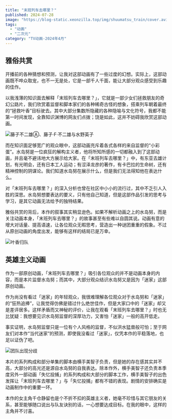 ```yaml
---
title: "末班列车去哪里？"
published: 2024-07-28
image: "https://blog-static.xeonzilla.top/img/shuumatsu_train/cover.avif"
tags:
  - "动画"
  - "二次元"
category: "TV动画-2024年4月"
---
```

## 雅俗共赏
开播前的各种猜想和预测，让我对这部动画有了一些过度的幻想。实际上，这部动画既不哗众取宠，也不一无是处，它是一部千人千面，能让大部分观众感受到乐趣的佳作。

以我浅薄的知识面去解释「末班列车去哪里？」，它就是一部少女们拯救朋友的奇幻公路片，我们欣赏着监督和脚本家们的各种稀奇古怪的想象，搭乘列车朝着最终的“拯救叶香”目标驶去。其中大部分集数所隐藏的各种隐喻与文化符号，我都不能第一时间发现，全靠知识渊博的网友们点拨；饶是如此，这并不妨碍我欣赏这部动画。

![藤子不二雄Ⓐ、藤子·F·不二雄与水野英子](https://blog-static.xeonzilla.top/img/shuumatsu_train/01.avif "藤子不二雄Ⓐ、藤子·F·不二雄与水野英子")

而在知识面足够宽广的观众眼中，这部动画充斥着各式各样的来自监督的“小彩蛋”。水岛努是一位疯狂的解构主义者，他将所知所感的一切都融入到了这部动画，并且毫不避讳地大方展示给大家。在「末班列车去哪里？」中，有东亚去雄计划，有光明会，还有日本工人运动；有涩泽龙彦的著作，有卡巴拉的生命树，还有精神控制的阴谋论。我们知道水岛努在展示什么，但是我们无法得知他在表达什么。

对「末班列车去哪里？」的深入分析也曾在社区中小小的流行过，其中不乏引人入胜的深思。水岛努想要表达的要义，只有他自己知道，但是这部作品引发的思考与学习，是其它动画无法给予的独特结果。

雅俗共赏的背后，本作的叙事其实稍显逊色。如果不解析动画之上的水岛努，而是关注动画本身，「末班列车去哪里？」的故事甚至有些难以自圆其说。动画有意的增大对话量、提高语速，让各位观众无暇思考，营造出一种谜团重重的假象。不过从原创动画的角度出发，能够有这样的结局已是万幸。

![叶香归队](https://blog-static.xeonzilla.top/img/shuumatsu_train/02.avif "叶香归队")

## 英雄主义动画
作为一部原创动画，「末班列车去哪里？」吸引各位观众的并不是动画本身的内容，而是本片监督水岛努；而其中，大部分观众结识水岛努又是因为「迷家」这部原创动画。

作为尚没有看过「迷家」的年轻观众，我很难理解各位观众对于水岛努和「迷家」的“狂热追捧”，让我觉得仿佛是错过什么绝世佳作，但是大家口中的「迷家」却又是差评居多。这样矛盾而又神秘的评价，让我在观看「末班列车去哪里？」时也无比犹疑：我想要见识水岛努监督的深厚功力，又害怕「迷家」一般的高开低走。

事实证明，水岛努监督只是一位有个人风格的监督，不似洪水猛兽般可怕；至于网友们对本作“当代迷家”的预测，即使我没看过「迷家」，仅凭本作的平稳落地，也足以证伪了吧。

![团队出现分歧](https://blog-static.xeonzilla.top/img/shuumatsu_train/03.avif "团队出现分歧")

本片的系列构成和部分单集的脚本由横手美智子负责，但是她的存在感其实并不高，大部分的高光还是源自水岛努的自我表达。除本作外，横手美智子还负责本季度另外一部动画「失忆投捕」的系列构成和大部分的脚本工作，横手美智子的出色发挥让「末班列车去哪里？」与「失忆投捕」都有不错的表现。剧情的安排确实是动画制作中的重要一环。

本作的女主角千仓静留也是个不折不扣的英雄主义者，她毫不珍惜与其它朋友的关系，甚至能够随口说出与队友诀别的话，一心想要达成目标。在我的眼中，这样的主角并不讨喜。

